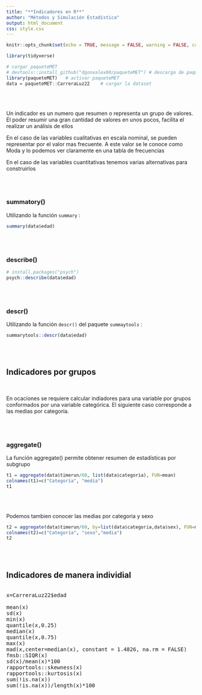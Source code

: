 ```yaml
---
title: "**Indicadores en R**"
author: "Métodos y Simulación Estadística"
output: html_document
css: style.css
---
```


```r
knitr::opts_chunk$set(echo = TRUE, message = FALSE, warning = FALSE, comment = NA)

library(tidyverse)

# cargar paqueteMET
# devtools::install_github("dgonxalex80/paqueteMET") # descarga de paqueteMET
library(paqueteMET)   # activar paqueteMET
data = paqueteMET::CarreraLuz22    # cargar la dataset

```

<br/><br/>

Un indicador es un numero que resumen o representa un grupo de valores. El poder resumir una gran cantidad de valores en unos pocos, facilita el realizar un análisis de ellos

En el caso de las variables cualitativas en escala nominal, se pueden representar por el valor mas frecuente. A este valor se le conoce como Moda y lo podemos ver claramente en una tabla de frecuencias

En el caso de las variables cuantitativas tenemos varias alternativas para construirlos

<br/><br/>

### **summatory()**

Utilizando la función `summary` :

```r
summary(data$edad)
```
<br/><br/>

### **describe()**

```r
# install.packages("psych")
psych::describe(data$edad)
```

<br/><br/>

### **descr()**

Utilizando la función `descr()` del paquete `summaytools` :

```r
summarytools::descr(data$edad)
```

<br/><br/>

## **Indicadores por grupos**

<br/>

En ocaciones se requiere calcular indiadores para una variable por grupos conformados por una variable categórica. El siguiente caso corresponde a las medias por categoría.

<br/><br/>

### **aggregate()**

La función aggregate() permite obtener resumen de estadísticas por subgrupo


```r
t1 = aggregate(data$timerun/60, list(data$categoria), FUN=mean) 
colnames(t1)=c("Categoría", "media")
t1
```

<br/><br/>

Podemos tambien conocer las medias por categoria y sexo

```r
t2 = aggregate(data$timerun/60, by=list(data$categoria,data$sex), FUN=mean)
colnames(t2)=c("Categoría", "sexo","media")
t2

```

<br/><br/>

## **Indicadores de manera individial**

<pre>

x=CarreraLuz22$edad

mean(x)                                                         #   Mean         37.45
sd(x)                                                           #   Std.Dev      10.90
min(x)                                                          #   Min          15.00
quantile(x,0.25)                                                #   Q1           30.00
median(x)                                                       #   Median       36.00
quantile(x,0.75)                                                #   Q3           44.00
max(x)                                                          #   Max          76.00
mad(x,center=median(x), constant = 1.4826, na.rm = FALSE)       #   MAD          10.38
fmsb::SIQR(x)                                                   #   IQR          14.00
sd(x)/mean(x)*100                                               #   CV            0.29
rapportools::skewness(x)                                        #   Skewness      0.64
rapportools::kurtosis(x)                                        #   Kurtosis      0.11
sum(!is.na(x))                                                  #   N.Valid    1922.00
sum(!is.na(x))/length(x)*100                                    #   Pct.Valid   100.00

</pre>
  
 








